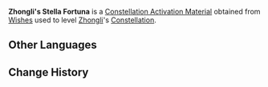 {{Item Infobox
|id           = 001130
|image        = Item Stella Fortuna (5 Star).png
|type         = Constellation Activation Materials
|group        = Stella Fortuna
|rarity       = 5
|description  = [[Zhongli]]'s Constellation Activation Material
|source1      = [[Wishes]]
}}
'''Zhongli's Stella Fortuna''' is a [[Constellation Activation Material]] obtained from [[Wishes]] used to level [[Zhongli]]'s [[Constellation]].

==Other Languages==
{{Other Languages
|default_hidden = 1
|en      = Zhongli's Stella Fortuna
|zhs     = 钟离的命星
|zhs_rm  = Zhōnglí de Mìng Xīng
|zht     = 鍾離的命星
|zht_rm  = Zhōnglí de Mìng Xīng
|ja      = 鍾離の星屑
|ja_rm   = Shouri no Hoshikuzu
|ko      = 종려의 운명의 별
|ko_rm   = Jongryeo-ui Unmyeong-ui Byeol
|es      = Stella Fortuna de Zhongli
|fr      = Stella Fortuna de Zhongli
|ru      = Удача Чжун Ли
|th      = ดวงดาวแห่งชีวิตของ Zhongli
|th_rm   = Duanggdao Haeng Chiwit Khong Zhongli
|vi      = Chòm Sao Của Zhongli
|de      = Stella Fortuna von Zhongli
|id      = Zhongli's Stella Fortuna
|pt      = Stella Fortuna de Zhongli
}}

==Change History==
{{Change History|1.1}}